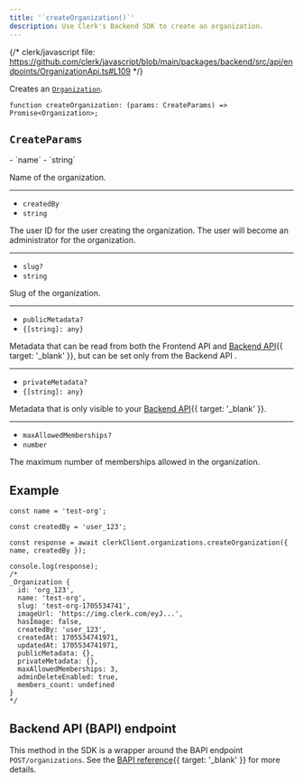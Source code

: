```yaml
---
title: '`createOrganization()`'
description: Use Clerk's Backend SDK to create an organization.
---
```


{/* clerk/javascript file: https://github.com/clerk/javascript/blob/main/packages/backend/src/api/endpoints/OrganizationApi.ts#L109 */}

Creates an [`Organization`](/docs/references/backend/types/backend-organization).

```tsx {{ prettier: false }}
function createOrganization: (params: CreateParams) => Promise<Organization>;
```

## `CreateParams`

<Properties>
  - `name`
  - `string`

  Name of the organization.

  ---

  - `createdBy`
  - `string`

  The user ID for the user creating the organization. The user will become an administrator for the organization.

  ---

  - `slug?`
  - `string`

  Slug of the organization.

  ---

  - `publicMetadata?`
  - `{[string]: any}`

  Metadata that can be read from both the Frontend API and [Backend API](/docs/reference/backend-api){{ target: '_blank' }}, but can be set only from the Backend API .

  ---

  - `privateMetadata?`
  - `{[string]: any}`

  Metadata that is only visible to your [Backend API](/docs/reference/backend-api){{ target: '_blank' }}.

  ---

  - `maxAllowedMemberships?`
  - `number`

  The maximum number of memberships allowed in the organization.
</Properties>

## Example

```tsx {{ prettier: false }}
const name = 'test-org';

const createdBy = 'user_123';

const response = await clerkClient.organizations.createOrganization({ name, createdBy });

console.log(response);
/*
_Organization {
  id: 'org_123',
  name: 'test-org',
  slug: 'test-org-1705534741',
  imageUrl: 'https://img.clerk.com/eyJ...',
  hasImage: false,
  createdBy: 'user_123',
  createdAt: 1705534741971,
  updatedAt: 1705534741971,
  publicMetadata: {},
  privateMetadata: {},
  maxAllowedMemberships: 3,
  adminDeleteEnabled: true,
  members_count: undefined
}
*/
```

## Backend API (BAPI) endpoint

This method in the SDK is a wrapper around the BAPI endpoint `POST/organizations`. See the [BAPI reference](/docs/reference/backend-api/tag/Organizations#operation/CreateOrganization){{ target: '_blank' }} for more details.
